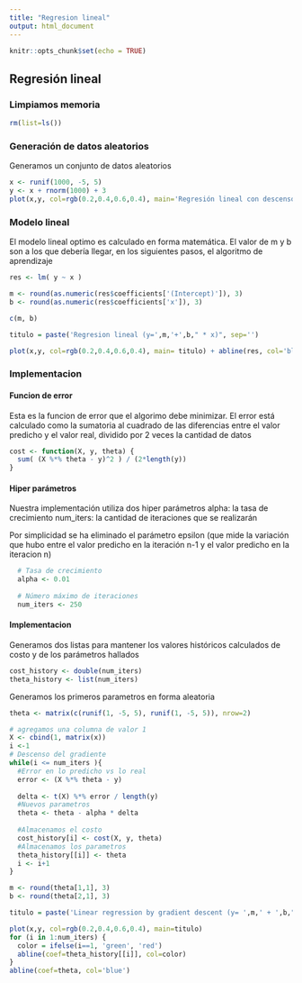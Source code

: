 ---
title: "Regresion lineal"
output: html_document
---

```{r setup, include=FALSE}
knitr::opts_chunk$set(echo = TRUE)
```

## Regresión lineal

### Limpiamos memoria
```{r}
rm(list=ls())
```

### Generación de datos aleatorios
Generamos un conjunto de datos aleatorios
```{r}
x <- runif(1000, -5, 5)
y <- x + rnorm(1000) + 3
plot(x,y, col=rgb(0.2,0.4,0.6,0.4), main='Regresión lineal con descenso de gradiente')
```

### Modelo lineal

El modelo lineal optimo es calculado en forma matemática.
El valor de m y b son a los que debería llegar, en los siguientes pasos, el algoritmo de aprendizaje

```{r}
res <- lm( y ~ x )

m <- round(as.numeric(res$coefficients['(Intercept)']), 3)
b <- round(as.numeric(res$coefficients['x']), 3)

c(m, b)

titulo = paste('Regresion lineal (y=',m,'+',b," * x)", sep='')

plot(x,y, col=rgb(0.2,0.4,0.6,0.4), main= titulo) + abline(res, col='blue')
```



### Implementacion

#### Funcion de error
Esta es la funcion de error que el algorimo debe minimizar.
El error está calculado como la sumatoria al cuadrado de las diferencias entre el valor predicho y el valor real, dividido por 2 veces la cantidad de datos
```{r}
cost <- function(X, y, theta) {
  sum( (X %*% theta - y)^2 ) / (2*length(y))
}
```

#### Hiper parámetros
Nuestra implementación utiliza dos hiper parámetros
alpha: la tasa de crecimiento
num_iters: la cantidad de iteraciones que se realizarán

Por simplicidad se ha eliminado el parámetro epsilon (que mide la variación que hubo entre el valor predicho en la iteración n-1 y el valor predicho en la iteracion n)

```{r}
  # Tasa de crecimiento
  alpha <- 0.01
  
  # Número máximo de iteraciones
  num_iters <- 250
```

#### Implementacion
Generamos dos listas para mantener los valores históricos calculados de costo y de los parámetros hallados
```{r}
cost_history <- double(num_iters)
theta_history <- list(num_iters)
```

Generamos los primeros parametros en forma aleatoria
```{r}
theta <- matrix(c(runif(1, -5, 5), runif(1, -5, 5)), nrow=2)

# agregamos una columna de valor 1
X <- cbind(1, matrix(x))
i <-1
# Descenso del gradiente
while(i <= num_iters ){
  #Error en lo predicho vs lo real
  error <- (X %*% theta - y)
  
  delta <- t(X) %*% error / length(y)
  #Nuevos parametros
  theta <- theta - alpha * delta
  
  #Almacenamos el costo
  cost_history[i] <- cost(X, y, theta)
  #Almacenamos los parametros
  theta_history[[i]] <- theta
  i <- i+1
}

m <- round(theta[1,1], 3)
b <- round(theta[2,1], 3)

titulo = paste('Linear regression by gradient descent (y= ',m,' + ',b,"*x)", sep='')

plot(x,y, col=rgb(0.2,0.4,0.6,0.4), main=titulo)
for (i in 1:num_iters) {
  color = ifelse(i==1, 'green', 'red')
  abline(coef=theta_history[[i]], col=color)
}
abline(coef=theta, col='blue')
```

